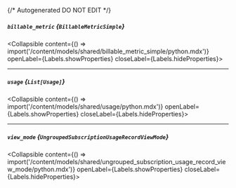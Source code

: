 {/* Autogenerated DO NOT EDIT  */}

##### `billable_metric` *{`BillableMetricSimple`}*
<Collapsible content={() => import('/content/models/shared/billable_metric_simple/python.mdx')} openLabel={Labels.showProperties} closeLabel={Labels.hideProperties}>
</Collapsible>

---
##### `usage` *{`List[Usage]`}*
<Collapsible content={() => import('/content/models/shared/usage/python.mdx')} openLabel={Labels.showProperties} closeLabel={Labels.hideProperties}>
</Collapsible>

---
##### `view_mode` *{`UngroupedSubscriptionUsageRecordViewMode`}*
<Collapsible content={() => import('/content/models/shared/ungrouped_subscription_usage_record_view_mode/python.mdx')} openLabel={Labels.showProperties} closeLabel={Labels.hideProperties}>
</Collapsible>


